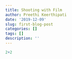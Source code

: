 ```yaml
---
title: Shooting with Film
author: Preethi Keerthipati
date: '2019-12-09'
slug: first-blog-post
categories: []
tags: []
description: ''
---
```


```r

2+2


```